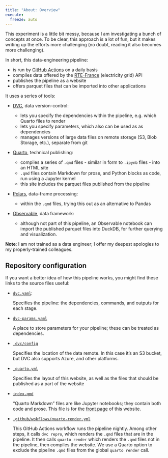 ```yaml
---
title: "About: Overview"
execute: 
  freeze: auto
---
```


This experiment is a little bit messy, because I am investigating a bunch of concepts at once. To be clear, this approach is a lot of fun, but it makes writing up the efforts more challenging (no doubt, reading it also becomes more challenging).

In short, this data-engineering pipeline:

-   is run by [GitHub Actions](https://github.com/features/actions) on a daily basis
-   compiles data offered by the [RTE-France](https://data.rte-france.com/catalog/) (electricity grid) API
-   publishes the pipeline as a website
-   offers parquet files that can be imported into other applications

It uses a series of tools:

-   [DVC](https://dvc.org/), data version-control:

    -   lets you specify the dependencies within the pipeline, e.g. which Quarto files to render
    -   lets you specify parameters, which also can be used as as dependencies
    -   manages versions of large data files on remote storage (S3, Blob Storage, etc.), separate from git

-   [Quarto](https://quarto.org/), technical publishing:

    -   compiles a series of `.qmd` files - similar in form to `.ipynb` files - into an HTML site
    -   `.qmd` files contain Markdown for prose, and Python blocks as code, run using a Jupyter kernel
    -   this site includes the parquet files published from the pipeline

-   [Polars](https://www.pola.rs/), data-frame processing:

    -   within the `.qmd` files, trying this out as an alternative to Pandas

-   [Observable](https://observablehq.com/), data framework:

    -   although not part of this pipeline, an Observable notebook can import the published parquet files into DuckDB, for further querying and visualization.

**Note**: I am not trained as a data engineer; I offer my deepest apologies to my properly-trained colleagues.

## Repository configuration

If you want a better idea of how this pipeline works, you might find these links to the source files useful:

-   [`dvc.yaml`](https://github.com/ijlyttle/grid-france/blob/main/dvc.yaml):

    Specifies the pipeline: the dependencies, commands, and outputs for each stage.

-   [`dvc-params.yaml`](https://github.com/ijlyttle/grid-france/blob/main/dvc.yaml)

    A place to store parameters for your pipeline; these can be treated as dependencies.

-   [`.dvc/config`](https://github.com/ijlyttle/grid-france/blob/main/.dvc/config)

    Specifies the location of the data remote. In this case it's an S3 bucket, but DVC also supports Azure, and other platforms.

-   [`_quarto.yml`](https://github.com/ijlyttle/grid-france/blob/main/_quarto.yml)

    Specifies the layout of this website, as well as the files that should be published as a part of the website

-   [`index.qmd`](https://github.com/ijlyttle/grid-france/blob/main/index.qmd)

    "Quarto Markdown" files are like Jupyter notebooks; they contain both code and prose. This file is for the [front page](index.qmd) of this website.

-   [`.github/wokflows/quarto-render.yml`](https://github.com/ijlyttle/grid-france/blob/main/.github/workflows/quarto-render.yml)

    This GitHub Actions workflow runs the pipeline nightly. Among other steps, it calls `dvc repro`, which renders the `.qmd` files that are in the pipeline. It then calls `quarto render` which renders the `.qmd` files not in the pipeline, then compiles the website. We use a Quarto option to exclude the pipeline `.qmd` files from the global `quarto render` call.